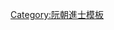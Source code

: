 {{Navbox
|name = 嗣德二十四年辛未科庭試正副榜
|title = [[阮朝嗣德二十四年辛未科貢士進士列表|嗣德二十四年（1871年）辛未科庭試正副榜]]
|titlestyle = background-color:#FFD700;
|image =
|style = width:100%;text-align:center; 
|groupstyle = text-align:center; background-color:#FFD700;
|liststyle = text-align:center;
|state = {{{state<includeonly>|collapsed</includeonly>}}}

|group1 = 第二甲<br>勅賜進士出身<br>共1名
|list1 = '''[[阮勸|阮　勸]]'''

|group2 = 第三甲<br>勅賜同進士出身<br>共2名
|list2 = [[阮堪|阮　堪]] - [[阮春溫]]

|group3 = 副榜<br>共5名
|list3 = [[陳慶洊]] - [[阮椿|阮　椿]] - [[阮德|阮　德]] - [[黎允迓]] - [[陳曰壽]]

|belowstyle = text-align: center; background-color:#FFD700;
|below='''前一科：[[Template:嗣德二十二年己巳恩科庭試正副榜|嗣德二十二年己巳恩科]]　'''·'''　後一科：[[Template:嗣德二十八年乙亥科庭試正副榜|嗣德二十八年乙亥科]]'''<br>'''同科進士：[[Template:嗣德二十四年辛未科武試副榜|嗣德二十四年辛未科武試]]'''
}}
<noinclude>[[Category:嗣德二十四年辛未科進士| ]]
[[Category:阮朝進士模板]]</noinclude>